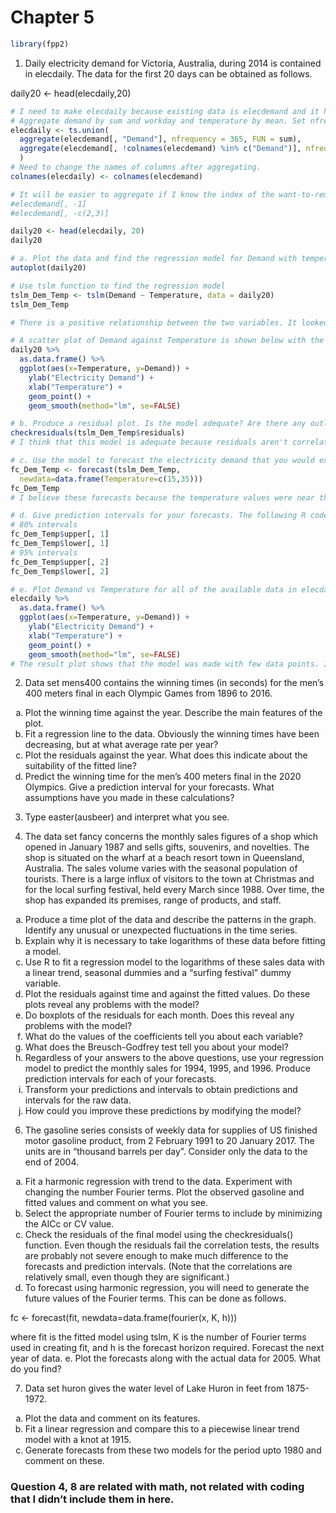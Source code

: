 # Chapter 5

```r

library(fpp2)

```

1. Daily electricity demand for Victoria, Australia, during 2014 is contained in elecdaily. The data for the first 20 days can be obtained as follows.

daily20 <- head(elecdaily,20)

```r

# I need to make elecdaily because existing data is elecdemand and it has half-hourly electricity demand for Victoria, Australia.
# Aggregate demand by sum and workday and temperature by mean. Set nfrequency as 365 to aggregate data for each day.
elecdaily <- ts.union(
  aggregate(elecdemand[, "Demand"], nfrequency = 365, FUN = sum),
  aggregate(elecdemand[, !colnames(elecdemand) %in% c("Demand")], nfrequency = 365, FUN = mean)
  )
# Need to change the names of columns after aggregating.
colnames(elecdaily) <- colnames(elecdemand)

# It will be easier to aggregate if I know the index of the want-to-remove column
#elecdemand[, -1]
#elecdemand[, -c(2,3)]

daily20 <- head(elecdaily, 20)
daily20

# a. Plot the data and find the regression model for Demand with temperature as an explanatory variable. Why is there a positive relationship?
autoplot(daily20)

# Use tslm function to find the regression model
tslm_Dem_Temp <- tslm(Demand ~ Temperature, data = daily20)
tslm_Dem_Temp

# There is a positive relationship between the two variables. It looked like it happened because of air conditioner and fan. It's likely that as temperature increased, people wanted to run them and it increased the demand of electricity

# A scatter plot of Demand against Temperature is shown below with the estimated regression line. This graph shows the positive relation a lot more clearly
daily20 %>%
  as.data.frame() %>%
  ggplot(aes(x=Temperature, y=Demand)) +
    ylab("Electricity Demand") +
    xlab("Temperature") +
    geom_point() +
    geom_smooth(method="lm", se=FALSE)

# b. Produce a residual plot. Is the model adequate? Are there any outliers or influential observations?
checkresiduals(tslm_Dem_Temp$residuals)
# I think that this model is adequate because residuals aren't correlated with each other. But there was an outlier.

# c. Use the model to forecast the electricity demand that you would expect for the next day if the maximum temperature was 15 and compare it with the forecast if the with maximum temperature was 35. Do you believe these forecasts?
fc_Dem_Temp <- forecast(tslm_Dem_Temp, 
  newdata=data.frame(Temperature=c(15,35)))
fc_Dem_Temp
# I believe these forecasts because the temperature values were near the range of temperatures in the data

# d. Give prediction intervals for your forecasts. The following R code will get you started:
# 80% intervals
fc_Dem_Temp$upper[, 1]
fc_Dem_Temp$lower[, 1]
# 95% intervals
fc_Dem_Temp$upper[, 2]
fc_Dem_Temp$lower[, 2]

# e. Plot Demand vs Temperature for all of the available data in elecdaily. What does this say about your model?
elecdaily %>%
  as.data.frame() %>%
  ggplot(aes(x=Temperature, y=Demand)) +
    ylab("Electricity Demand") +
    xlab("Temperature") +
    geom_point() +
    geom_smooth(method="lm", se=FALSE)
# The result plot shows that the model was made with few data points. It could've explained the data of the first 20 days well, but it wasn't right model for total data points

```


2. Data set mens400 contains the winning times (in seconds) for the men's 400 meters final in each Olympic Games from 1896 to 2016.

a. Plot the winning time against the year. Describe the main features of the plot.
b. Fit a regression line to the data. Obviously the winning times have been decreasing, but at what average rate per year?
c. Plot the residuals against the year. What does this indicate about the suitability of the fitted line?
d. Predict the winning time for the men's 400 meters final in the 2020 Olympics. Give a prediction interval for your forecasts. What assumptions have you made in these calculations?

3. Type easter(ausbeer) and interpret what you see.

5. The data set fancy concerns the monthly sales figures of a shop which opened in January 1987 and sells gifts, souvenirs, and novelties. The shop is situated on the wharf at a beach resort town in Queensland, Australia. The sales volume varies with the seasonal population of tourists. There is a large influx of visitors to the town at Christmas and for the local surfing festival, held every March since 1988. Over time, the shop has expanded its premises, range of products, and staff.

a. Produce a time plot of the data and describe the patterns in the graph. Identify any unusual or unexpected fluctuations in the time series.
b. Explain why it is necessary to take logarithms of these data before fitting a model.
c. Use R to fit a regression model to the logarithms of these sales data with a linear trend, seasonal dummies and a "surfing festival" dummy variable.
d. Plot the residuals against time and against the fitted values. Do these plots reveal any problems with the model?
e. Do boxplots of the residuals for each month. Does this reveal any problems with the model?
f. What do the values of the coefficients tell you about each variable?
g. What does the Breusch-Godfrey test tell you about your model?
h. Regardless of your answers to the above questions, use your regression model to predict the monthly sales for 1994, 1995, and 1996. Produce prediction intervals for each of your forecasts.
i. Transform your predictions and intervals to obtain predictions and intervals for the raw data.
j. How could you improve these predictions by modifying the model?

6. The gasoline series consists of weekly data for supplies of US finished motor gasoline product, from 2 February 1991 to 20 January 2017. The units are in "thousand barrels per day". Consider only the data to the end of 2004.

a. Fit a harmonic regression with trend to the data. Experiment with changing the number Fourier terms. Plot the observed gasoline and fitted values and comment on what you see.
b. Select the appropriate number of Fourier terms to include by minimizing the AICc or CV value.
c. Check the residuals of the final model using the checkresiduals() function. Even though the residuals fail the correlation tests, the results are probably not severe enough to make much difference to the forecasts and prediction intervals. (Note that the correlations are relatively small, even though they are significant.)
d. To forecast using harmonic regression, you will need to generate the future values of the Fourier terms. This can be done as follows.

fc <- forecast(fit, newdata=data.frame(fourier(x, K, h)))

where fit is the fitted model using tslm, K is the number of Fourier terms used in creating fit, and h is the forecast horizon required. Forecast the next year of data.
e. Plot the forecasts along with the actual data for 2005. What do you find?

7. Data set huron gives the water level of Lake Huron in feet from 1875-1972.

a. Plot the data and comment on its features.
b. Fit a linear regression and compare this to a piecewise linear trend model with a knot at 1915.
c. Generate forecasts from these two models for the period upto 1980 and comment on these.

### Question 4, 8 are related with math, not related with coding that I didn't include them in here.